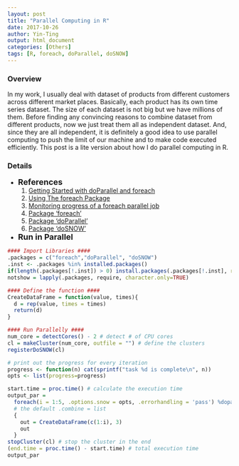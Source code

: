 ```yaml
---
layout: post
title: "Parallel Computing in R"
date: 2017-10-26
author: Yin-Ting 
output: html_document
categories: [Others]
tags: [R, foreach, doParallel, doSNOW]
---
```

### Overview
In my work, I usually deal with dataset of products from different customers across different market places. Basically, each product has its own time series dataset. The size of each dataset is not big but we have millions of them. Before finding any convincing reasons to combine dataset from different products, now we just treat them all as independent dataset. And, since they are all independent, it is definitely a good idea to use parallel computing to push the limit of our machine and to make code executed efficiently. This post is a lite version about how I do parallel computing in R. 


### Details
* **<font size="4">References</font>** <br />
  1. [Getting Started with doParallel and foreach](https://cran.r-project.org/web/packages/doParallel/vignettes/gettingstartedParallel.pdf)
  2. [Using The foreach Package](https://cran.r-project.org/web/packages/foreach/vignettes/foreach.pdf)
  3. [Monitoring progress of a foreach parallel job](http://blog.revolutionanalytics.com/2015/02/monitoring-progress-of-a-foreach-parallel-job.html)
  4. [Package 'foreach'](https://cran.r-project.org/web/packages/foreach/foreach.pdf)
  5. [Package 'doParallel'](https://cran.r-project.org/web/packages/doParallel/doParallel.pdf)
  6. [Package 'doSNOW'](https://cran.r-project.org/web/packages/doSNOW/doSNOW.pdf)
  
* **<font size="4">Run in Parallel</font>** <br />
```r
#### Import Libraries ####
.packages = c("foreach","doParallel", "doSNOW")
.inst <- .packages %in% installed.packages()
if(length(.packages[!.inst]) > 0) install.packages(.packages[!.inst], repos = "http://cran.us.r-project.org")
notshow = lapply(.packages, require, character.only=TRUE)

#### Define the function ####
CreateDataFrame = function(value, times){
  d = rep(value, times = times)
  return(d)
}

#### Run Parallelly ####
num_core = detectCores() - 2 # detect # of CPU cores 
cl = makeCluster(num_core, outfile = "") # define the clusters
registerDoSNOW(cl)

# print out the progress for every iteration
progress <- function(n) cat(sprintf("task %d is complete\n", n))
opts <- list(progress=progress)

start.time = proc.time() # calculate the execution time
output_par = 
  foreach(i = 1:5, .options.snow = opts, .errorhandling = 'pass') %dopar% 
  # the default .combine = list 
  {
    out = CreateDataFrame(c(1:i), 3)
    out
  }
stopCluster(cl) # stop the cluster in the end
(end.time = proc.time() - start.time) # total execution time
output_par
```